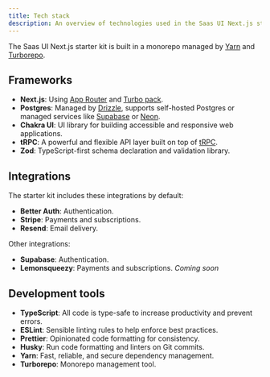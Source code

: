 ```yaml
---
title: Tech stack
description: An overview of technologies used in the Saas UI Next.js starter kit.
---
```


The Saas UI Next.js starter kit is built in a monorepo managed by [Yarn](https://yarnpkg.com) and [Turborepo](https://turbo.build/repo).

## Frameworks

- **Next.js**: Using [App Router](https://nextjs.org/docs/app) and [Turbo pack](https://turbo.build/pack).
- **Postgres**: Managed by [Drizzle](https://orm.drizzle.team), supports self-hosted Postgres or managed services like [Supabase](https://supabase.com) or [Neon](https://neon.tech).
- **Chakra UI**: UI library for building accessible and responsive web applications.
- **tRPC**: A powerful and flexible API layer built on top of [tRPC](https://trpc.io).
- **Zod**: TypeScript-first schema declaration and validation library.

## Integrations

The starter kit includes these integrations by default:

- **Better Auth**: Authentication.
- **Stripe**: Payments and subscriptions.
- **Resend**: Email delivery.

Other integrations:

- **Supabase**: Authentication.
- **Lemonsqueezy**: Payments and subscriptions. _Coming soon_

## Development tools

- **TypeScript**: All code is type-safe to increase productivity and prevent errors.
- **ESLint**: Sensible linting rules to help enforce best practices.
- **Prettier**: Opinionated code formatting for consistency.
- **Husky**: Run code formatting and linters on Git commits.
- **Yarn**: Fast, reliable, and secure dependency management.
- **Turborepo**: Monorepo management tool.
